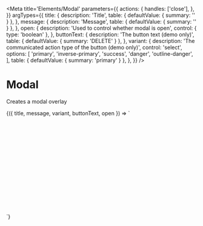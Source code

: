 
<Meta
  title='Elements/Modal'
  parameters={{
    actions: {
      handles: ['close'],
    },
  }}
  argTypes={{
    title: {
      description: 'Title',
      table: { defaultValue: { summary: '' } },
    },
    message: {
      description: 'Message',
      table: { defaultValue: { summary: '' } },
    },
    open: {
      description: 'Used to control whether modal is open',
      control: { type: 'boolean' },
    },
    buttonText: {
      description: 'The button text (demo only)',
      table: { defaultValue: { summary: 'DELETE' } },
    },
    variant: {
      description: 'The communicated action type of the button (demo only)',
      control: 'select',
      options: [
        'primary',
        'inverse-primary',
        'success',
        'danger',
        'outline-danger',
      ],
      table: { defaultValue: { summary: 'primary' } },
    },
  }}
/>

# Modal

Creates a modal overlay

<Canvas>
  <Story
    name='Confirmation'
    args={{
      title: 'Delete confirmation',
      message: 'Are you sure you want to delete this?',
      buttonText: 'Delete',
      variant: 'inverse-primary',
      open: true,
    }}
  >
    {({ title, message, variant, buttonText, open }) => `
<div style="height: 16rem">
  <v-modal
    ${open ? 'open' : ''}
    title='${title}'
    message='${message}'
    onclose='this.removeAttribute("open")'
  >
    <v-button
      variant='${variant}'
      label='${buttonText}'
      slot='primary'
    ></v-button>
    <v-button
      label='Cancel'
      slot='secondary'
    ></v-button>
  </v-modal>
</div>
    `}
  </Story>
</Canvas>
